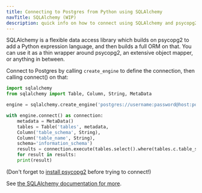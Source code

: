 ```yaml
---
title: Connecting to Postgres from Python using SQLAlchemy
navTitle: SQLAlchemy (WIP)
description: quick info on how to connect using SQLAlchemy and psycopg2
---
```


SQLAlchemy is a flexible data access library which builds on psycopg2 to add a Python expression language, and then builds a full ORM on that. You can use it as a thin wrapper around psycopg2, an extensive object mapper, or anything in between. 

Connect to Postgres by calling `create_engine` to define the connection, then calling connect() on that:
```python
import sqlalchemy 
from sqlalchemy import Table, Column, String, MetaData

engine = sqlalchemy.create_engine('postgres://username:password@host:port/database')

with engine.connect() as connection:
    metadata = MetaData()
    tables = Table('tables', metadata,  
    Column('table_schema', String), 
    Column('table_name', String),
    schema='information_schema')
    results = connection.execute(tables.select().where(tables.c.table_schema=='pg_catalog'))
    for result in results:
    print(result)
```
(Don't forget to [install psycopg2](/getting-started/connecting_to_postgres/python) before trying to connect!)

See [the SQLAlchemy documentation for more](https://docs.sqlalchemy.org/en/13/core/expression_api.html).
